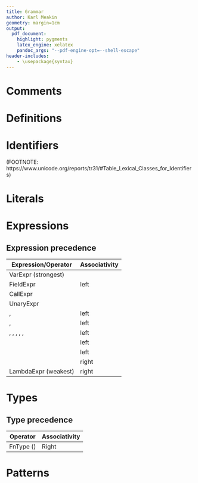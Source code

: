 ```yaml
---
title: Grammar
author: Karl Meakin
geometry: margin=1cm
output:
  pdf_document:
    highlight: pygments
    latex_engine: xelatex
    pandoc_args: "--pdf-engine-opt=--shell-escape"
header-includes:
    - \usepackage{syntax}
---
```


\renewcommand{\lit}[1]{\texttt{#1}}
\newcommand{\opt}[1]{#1\textsuperscript{?}}
\newcommand{\manyZero}[1]{#1\textsuperscript{*}}
\newcommand{\manyOne}[1]{#1\textsuperscript{+}}

\newcommand{\manyZeroComma}[1]{#1\textsuperscript{,*}}
\newcommand{\manyOneComma}[1]{#1\textsuperscript{,+}}

\newcommand{\lcurly}{\lit{\{}}
\newcommand{\rcurly}{\lit{\}}}

# Comments
\begin{grammar}
<LineComment> ::= \lit{//} \manyZero{<any character>} <newline or end of file>

<BlockComment> ::= \lit{/*} \manyZero{<any character>} \manyZero{<BlockComment>} <any character> \lit{*/}
\end{grammar}

# Definitions
\begin{grammar}
<SourceFile> ::= <Definition>

<Definition> ::= <FnDefinition> | <StructDefinition> | <EnumDefinition> 

<FnDefinition> ::= \lit{fn} <ParamList> <ReturnType> <BlockExpr>

<StructDefinition> ::= \lit{struct} <Ident> \lcurly \manyZero{<Field>} \rcurly

<EnumDefinition> ::= \lit{enum} <Ident> \lcurly \manyZero{<EnumVariant>} \rcurly

<EnumVariant> ::= <Ident> \lcurly \manyZero{<Field>} \rcurly

<Field> ::= <Ident> \lit{:} <Type>
\end{grammar}

# Identifiers
\begin{grammar}
<Ident> ::= (<IdentStart>) \manyZero{<IdentContinue>}

<IdentStart> ::= <any character in the Unicode XID_Start character class> | \lit{_}

<IdentContinue> ::= <any character in the Unicode XID_Continue character class>
\end{grammar}

(FOOTNOTE: https://www.unicode.org/reports/tr31/#Table_Lexical_Classes_for_Identifiers)

# Literals
\begin{grammar}
<Lit> ::= <BoolLit> | <IntLit> | <FloatLit> | <CharLit>

<BoolLit> ::= \lit{true} | \lit{false} 

<IntLit> ::= <BinInt> | <DecInt> | <HexInt>

<BinInt> ::= \lit{0b} | \lit{0B}) <BinDigit> \manyZero{<BinDigit_>}

<BinDigit> ::= \lit{0} | \lit{1}

<BinDigit_> ::= <BinDigit> | \lit{_}

<DecInt> ::= <DecDigit> \manyZero{<DecDigit_>}

<DecDigit> ::= \lit{0} | \lit{1} | \lit{2} | \lit{3} | \lit{4} | \lit{5} | \lit{6} | \lit{7} | \lit{8} | \lit{9}

<DecDigit_> ::= <DecDigit> | \lit{_}

<HexInt> ::= (\lit{0x} | \lit{0X}) <HexDigit> \manyZero{<HexDigit_>}

<HexDigit_> ::= <HexDigit> | \lit{_}

<CharLit> ::= <SimpleChar> | <EscapedChar> | <UnicodeChar>

<SimpleChar> ::= \lit{'} <any character except single quote> \lit{'}

<EscapedChar> ::= \verb$'\n'$ | \verb$'\t'$ | \verb$'\\'$ | \verb$'\0'$ | \verb$'\''$ | \verb$'\"'$

<UnicodeChar> ::= \lit{'} (\verb$\u$ | \verb$\U$) <HexDigit> \manyZero{<HexDigit_>} \lit{'}
\end{grammar}

# Expressions
\begin{grammar}
<Expr> ::= <LitExpr> 
\alt <ParenExpr> 
\alt <VarExpr> 
\alt <UnopExpr> 
\alt <BinopExpr> 
\alt <CallExpr> 
\alt <LambdaExpr> 
\alt <IfExpr> 
\alt <LoopExpr> 
\alt <BreakExpr>
\alt <ContinueExpr>
\alt <ReturnExpr>
\alt <TupleExpr>
\alt <StructExpr>
\alt <EnumExpr>
\alt <FieldExpr>
\alt <MatchExpr>
\alt <BlockExpr> 

<LitExpr> ::= <Lit>

<ParenExpr> ::= \lit{(} <Expr> \lit{)}

<VarExpr> ::= <Ident>

<UnopExpr> ::= <Unop> <Expr>

<Unop> ::= \lit{+} | \lit{-}

<BinopExpr> ::= <Expr> <Binop> <Expr>

<Binop> ::= \lit{+} | \lit{-} | \lit{*} | \lit{/} | \lit{=} | \lit{==} | \lit{!=}  | \verb$<$ | \verb$>$ | \verb$<=$ | \verb$>=$ | \verb$||$ | \verb$&&$

<CallExpr> ::= <Expr> \lit{(} \manyZeroComma{<Expr>} \lit{)}

<LambdaExpr> ::= \lit{(} \manyZeroComma{<Pat>} \lit{)} \lit{=>} <Expr>

<IfExpr> ::= \lit{if} <Expr> <BlockExpr> \manyZero{(\lit{else}  <Expr> <BlockExpr>)} \opt{(\lit{else} <BlockExpr>)}

<LoopExpr> ::= \lit{loop} <Expr> <BlockExpr>

<BreakExpr> ::= \lit{break} \opt{<Expr>}

<ContinueExpr> ::= \lit{continue}

<ReturnExpr> ::= \lit{return} \opt{<Expr>}

<TupleExpr> ::= \lit{(} <Expr> \lit{,} \lit{)} | \lit{(} \manyZeroComma{<Expr>} \lit{)}

<StructExpr> ::= <Ident> \lcurly \manyZeroComma{(<Ident> \lit{:} <Expr>)} \rcurly

<EnumExpr> ::= <Ident> \lit{::} <Ident> \lcurly \manyZeroComma{(<Ident> \lit{:} <Expr>)} \rcurly

<FieldExpr> ::= <Expr> \lit{.} (<Ident> | <IntLit>)

<MatchExpr> ::= \lit{match} <Expr> \lcurly \manyZeroComma{<MatchCase>} \rcurly

<MatchCase> ::= <Pat> \lit{=>} <Expr>
\end{grammar}

## Expression precedence
| Expression/Operator    | Associativity
|------------------------|-----------
| VarExpr (strongest)    |
| FieldExpr              | left
| CallExpr               | 
| UnaryExpr              |
| \lit{*}, \lit{/}       | left
| \lit{+}, \lit{-}       | left
| \lit{==}, \lit{!=}, \lit{<}, \lit{>}, \lit{<=}, \lit{>=} | left 
| \verb$&&$              | left
| \lit{||}               | left
| \lit{=}                | right
| LambdaExpr (weakest)   | right


# Types
\begin{grammar}
<Type> ::= <VarType> 
\alt <InferType>
\alt <TupleType>
\alt <FnType>

<VarType> ::= <Ident>

<InferType> ::= \lit{_}

<TupleType> ::= \lit{(} <Type> \lit{,} \lit{)} | \lit{(} \manyZeroComma{<Type>} \lit{)}

<FnType> ::= \lit{(} <Type>\textsuperscript{,*} \lit{)} \lit{->} <Type>
\end{grammar}


## Type precedence
| Operator           | Associativity
|--------------------|--------------
| FnType (\lit{->})  | Right


# Patterns
\begin{grammar}
<Pat> ::= <LitPat> 
\alt <VarPat>
\alt <IgnorePat>
\alt <TuplePat>
\alt <StructPat>
\alt <EnumPat>

<LitPat> ::= <Lit>

<VarPat> ::= <Ident>

<IgnorePat> ::= \lit{_}

<TuplePat> ::= \lit{(} <Pat> \lit{,} \lit{)} | \lit{(} \manyZeroComma{<Pat>} \lit{)}

<StructPat> ::= <Ident> \lcurly <FieldPat>\textsuperscript{,*} \rcurly

<EnumExpr> ::= <Ident> \lit{::} <Ident> \lcurly \manyZeroComma{<FieldPat>} \rcurly
\end{grammar}


